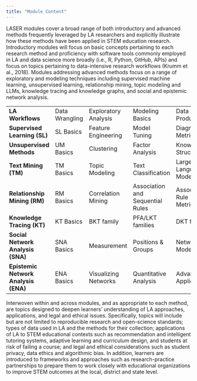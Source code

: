 ```yaml
---
title: "Module Content"
---
```


LASER modules cover a broad range of both introductory and advanced methods frequently leveraged by LA researchers and explicitly illustrate how these methods have been applied in STEM education research. Introductory modules will focus on basic concepts pertaining to each research method and proficiency with software tools commonly employed in LA and data science more broadly (i.e., R, Python, GitHub, APIs) and focus on topics pertaining to data-intensive research workflows (Krumm et al., 2018). Modules addressing advanced methods focus on a range of exploratory and modeling techniques including supervised machine learning, unsupervised learning, relationship mining, topic modeling and LLMs, knowledge tracing and knowledge graphs, and social and epistemic network analysis.

|                                      |                |                      |                                  |                          |
|---------------|---------------|---------------|---------------|---------------|
| **LA Workflows**                     | Data Wrangling | Exploratory Analysis | Modeling Basics                  | Data Products            |
| **Supervised Learning (SL)**         | SL Basics      | Feature Engineering  | Model Tuning                     | Diagnostic Metrics       |
| **Unsupervised Methods**             | UM Basics      | Clustering           | Factor Analysis                  | Knowledge Structures     |
| **Text Mining (TM)**                 | TM Basics      | Topic Modeling       | Text Classification              | Large Language Models    |
| **Relationship Mining (RM)**         | RM Basics      | Correlation Mining   | Association and Sequential Rules | Association Rule Metrics |
| **Knowledge Tracing (KT)**           | KT Basics      | BKT family           | PFA/LKT families                 | DKT family               |
| **Social Network Analysis (SNA)**    | SNA Basics     | Measurement          | Positions & Groups               | Network Modeling         |
| **Epistemic Network Analysis (ENA)** | ENA Basics     | Visualizing Networks | Quantitative Analysis            | Advanced Applications    |

Interwoven within and across modules, and as appropriate to each method, are topics designed to deepen learners' understanding of LA approaches, applications, and legal and ethical issues. Specifically, topics will include but are not limited to reproducible research and open-science standards; types of data used in LA and the methods for their collection; applications of LA to STEM educational contexts such as recommendation and intelligent tutoring systems, adaptive learning and curriculum design, and students at risk of failing a course; and legal and ethical considerations such as student privacy, data ethics and algorithmic bias. In addition, learners are introduced to frameworks and approaches such as research-practice partnerships to prepare them to work closely with educational organizations to improve STEM outcomes at the local, district and state level.
